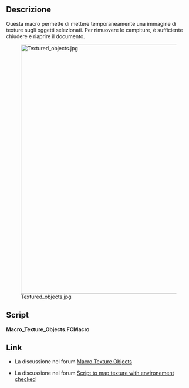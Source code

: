 <languages/>

{{Macro/it
|Name=Texture Objects
|Icon=Macro_Texture_Objects.png
|Translate=Campitura di oggetti
|Description=Questa macro permette di mettere temporaneamente una immagine di texture sugli oggetti selezionati. Per rimuovere le campiture, è sufficiente chiudere e riaprire il documento.
|Author=yorik
|Version=1.1
|Date=2023-12-08
|Download=[https://wiki.freecad.org/images/d/da/Macro_Texture_Objects.png ToolBar Icon]
|FCVersion= 0.18 e precedenti
}}

<span id="Description"></span>
==Descrizione==

Questa macro permette di mettere temporaneamente una immagine di texture sugli oggetti selezionati. Per rimuovere le campiture, è sufficiente chiudere e riaprire il documento.

[[Image:Textured_objects.jpg|680px]]

==Script==

'''Macro_Texture_Objects.FCMacro'''

{{MacroCode|code=

import FreeCADGui
from PySide import QtGui
from pivy import coin

# get a jpg filename
jpgfilename = QtGui.QFileDialog.getOpenFileName(QtGui.QApplication.activeWindow(),'Open image file','*.jpg')

# apply textures
for obj in FreeCADGui.Selection.getSelection():
    rootnode = obj.ViewObject.RootNode
    tex =  coin.SoTexture2()
    tex.filename = str(jpgfilename[0])
    rootnode.insertChild(tex,1)

}}

<span id="Links"></span>
==Link==

<div class="mw-translate-fuzzy">
* La discussione nel forum [https://forum.freecadweb.org/viewtopic.php?t=7216 Macro Texture Objects]
</div>

<div class="mw-translate-fuzzy">
* La discussione nel forum [https://forum.freecadweb.org/viewtopic.php?f=3&t=28795 Script to map texture with environement checked]
</div>